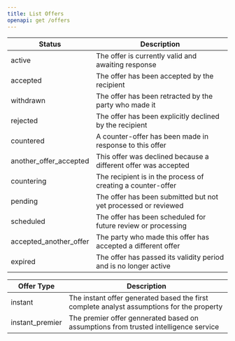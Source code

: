 ```yaml
---
title: List Offers
openapi: get /offers
---
```


| Status | Description |
|--------|-------------|
| active | The offer is currently valid and awaiting response |
| accepted | The offer has been accepted by the recipient |
| withdrawn | The offer has been retracted by the party who made it |
| rejected | The offer has been explicitly declined by the recipient |
| countered | A counter-offer has been made in response to this offer |
| another_offer_accepted | This offer was declined because a different offer was accepted |
| countering | The recipient is in the process of creating a counter-offer |
| pending | The offer has been submitted but not yet processed or reviewed |
| scheduled | The offer has been scheduled for future review or processing |
| accepted_another_offer | The party who made this offer has accepted a different offer |
| expired | The offer has passed its validity period and is no longer active |


| Offer Type | Description |
|--------|-------------|
| instant | The instant offer generated based the first complete analyst assumptions for the property |
| instant_premier | The premier offer gennerated based on assumptions from trusted intelligence service |